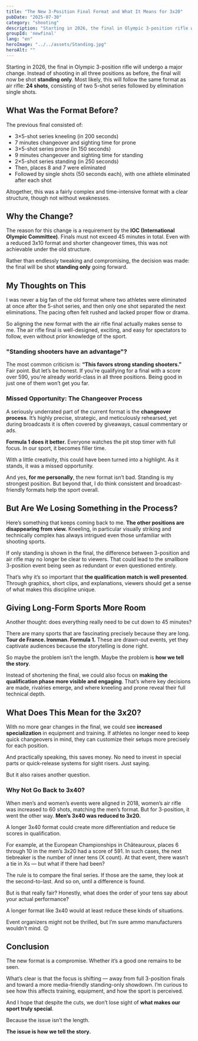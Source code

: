 ```yaml
---
title: "The New 3-Position Final Format and What It Means for 3x20"
pubDate: "2025-07-30"
category: "shooting"
description: "Starting in 2026, the final in Olympic 3-position rifle will be shot standing only. What this means for the discipline and what opportunities and risks I see."
groupId: 'newfinal'
lang: "en"
heroImage: "../../assets/Standing.jpg"
heroAlt: ""
---
```


Starting in 2026, the final in Olympic 3-position rifle will undergo a major change. Instead of shooting in all three positions as before, the final will now be shot **standing only**. Most likely, this will follow the same format as air rifle: **24 shots**, consisting of two 5-shot series followed by elimination single shots.

## What Was the Format Before?

The previous final consisted of:

- 3×5-shot series kneeling (in 200 seconds)  
- 7 minutes changeover and sighting time for prone  
- 3×5-shot series prone (in 150 seconds)  
- 9 minutes changeover and sighting time for standing  
- 2×5-shot series standing (in 250 seconds)  
- Then, places 8 and 7 were eliminated  
- Followed by single shots (50 seconds each), with one athlete eliminated after each shot

Altogether, this was a fairly complex and time-intensive format with a clear structure, though not without weaknesses.

## Why the Change?

The reason for this change is a requirement by the **IOC (International Olympic Committee)**. Finals must not exceed 45 minutes in total. Even with a reduced 3x10 format and shorter changeover times, this was not achievable under the old structure.

Rather than endlessly tweaking and compromising, the decision was made: the final will be shot **standing only** going forward.

## My Thoughts on This

I was never a big fan of the old format where two athletes were eliminated at once after the 5-shot series, and then only one shot separated the next eliminations. The pacing often felt rushed and lacked proper flow or drama.

So aligning the new format with the air rifle final actually makes sense to me. The air rifle final is well-designed, exciting, and easy for spectators to follow, even without prior knowledge of the sport.

### "Standing shooters have an advantage"?

The most common criticism is: **“This favors strong standing shooters.”** Fair point. But let’s be honest. If you're qualifying for a final with a score over 590, you're already world-class in all three positions. Being good in just one of them won’t get you far.

### Missed Opportunity: The Changeover Process

A seriously underrated part of the current format is the **changeover process**. It’s highly precise, strategic, and meticulously rehearsed, yet during broadcasts it is often covered by giveaways, casual commentary or ads.

**Formula 1 does it better.** Everyone watches the pit stop timer with full focus. In our sport, it becomes filler time.

With a little creativity, this could have been turned into a highlight. As it stands, it was a missed opportunity.

And yes, **for me personally**, the new format isn’t bad. Standing is my strongest position. But beyond that, I do think consistent and broadcast-friendly formats help the sport overall.

## But Are We Losing Something in the Process?

Here’s something that keeps coming back to me. **The other positions are disappearing from view.** Kneeling, in particular visually striking and technically complex has always intrigued even those unfamiliar with shooting sports.

If only standing is shown in the final, the difference between 3-position and air rifle may no longer be clear to viewers. That could lead to the smallbore 3-position event being seen as redundant or even questioned entirely.

That’s why it’s so important that **the qualification match is well presented**. Through graphics, short clips, and explanations, viewers should get a sense of what makes this discipline unique.

## Giving Long-Form Sports More Room

Another thought: does everything really need to be cut down to 45 minutes?

There are many sports that are fascinating precisely because they are long. **Tour de France. Ironman. Formula 1.** These are drawn-out events, yet they captivate audiences because the storytelling is done right.

So maybe the problem isn’t the length. Maybe the problem is **how we tell the story**.

Instead of shortening the final, we could also focus on **making the qualification phase more visible and engaging**. That’s where key decisions are made, rivalries emerge, and where kneeling and prone reveal their full technical depth.

## What Does This Mean for the 3x20?

With no more gear changes in the final, we could see **increased specialization** in equipment and training. If athletes no longer need to keep quick changeovers in mind, they can customize their setups more precisely for each position.

And practically speaking, this saves money. No need to invest in special parts or quick-release systems for sight risers. Just saying.

But it also raises another question.

### Why Not Go Back to 3x40?

When men’s and women’s events were aligned in 2018, women’s air rifle was increased to 60 shots, matching the men’s format. But for 3-position, it went the other way. **Men’s 3x40 was reduced to 3x20.**

A longer 3x40 format could create more differentiation and reduce tie scores in qualification.

For example, at the European Championships in Châteauroux, places 6 through 10 in the men’s 3x20 had a score of 591. In such cases, the next tiebreaker is the number of inner tens (X count). At that event, there wasn’t a tie in Xs — but what if there had been?

The rule is to compare the final series. If those are the same, they look at the second-to-last. And so on, until a difference is found.

But is that really fair? Honestly, what does the order of your tens say about your actual performance?

A longer format like 3x40 would at least reduce these kinds of situations.

Event organizers might not be thrilled, but I’m sure ammo manufacturers wouldn’t mind. 😉

## Conclusion

The new format is a compromise. Whether it’s a good one remains to be seen.

What’s clear is that the focus is shifting — away from full 3-position finals and toward a more media-friendly standing-only showdown. I’m curious to see how this affects training, equipment, and how the sport is perceived.

And I hope that despite the cuts, we don’t lose sight of **what makes our sport truly special**.

Because the issue isn’t the length.

**The issue is how we tell the story.**
